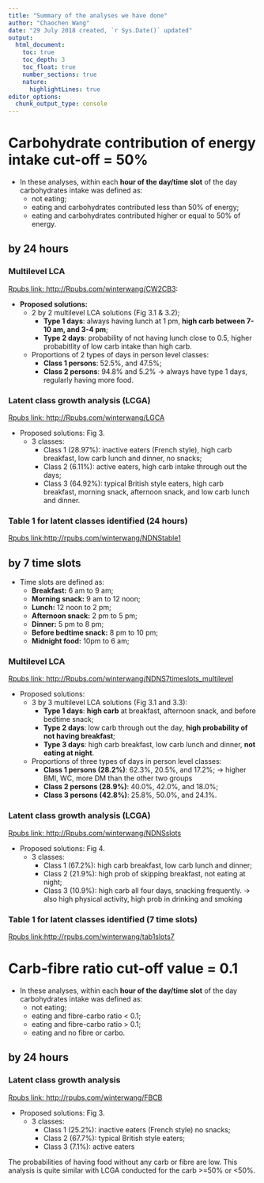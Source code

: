 ```yaml
---
title: "Summary of the analyses we have done"
author: "Chaochen Wang"
date: "29 July 2018 created, `r Sys.Date()` updated"
output: 
  html_document:
    toc: true
    toc_depth: 3
    toc_float: true
    number_sections: true
    nature:
      highlightLines: true
editor_options: 
  chunk_output_type: console
---
```



# Carbohydrate contribution of energy intake cut-off = 50%


- In these analyses, within each **hour of the day/time slot** of the day carbohydrates intake was defined as: 
    - not eating; 
    - eating and carbohydrates contributed less than 50% of energy;
    - eating and carbohydrates contributed higher or equal to 50% of energy.

## by 24 hours     

### Multilevel LCA



[Rpubs link: http://Rpubs.com/winterwang/CW2CB3](http://Rpubs.com/winterwang/CW2CB3): 

- **Proposed solutions:** 
    - 2 by 2 multilevel LCA solutions (Fig 3.1 & 3.2); 
        - **Type 1 days**: always having lunch at 1 pm, **high carb between 7-10 am, and 3-4 pm**; 
        - **Type 2 days**: probability of not having lunch close to 0.5, higher probabitlity of low carb intake than high carb.
    - Proportions of 2 types of days in person level classes: 
        - **Class 1 persons**: 52.5%, and 47.5%; 
        - **Class 2 persons**: 94.8% and 5.2% -> always have type 1 days, regularly having more food.



### Latent class growth analysis (LCGA)


[Rpubs link: http://Rpubs.com/winterwang/LGCA](http://Rpubs.com/winterwang/LGCA)

- Proposed solutions: Fig 3.
    - 3 classes: 
        - Class 1 (28.97%): inactive eaters (French style), high carb breakfast, low carb lunch and dinner, no snacks; 
        - Class 2 (6.11%):  active eaters, high carb intake through out the days; 
        - Class 3 (64.92%): typical British style eaters, high carb breakfast, morning snack, afternoon snack, and low carb lunch and dinner.



### Table 1 for latent classes identified (24 hours)

[Rpubs link:http://rpubs.com/winterwang/NDNStable1](http://rpubs.com/winterwang/NDNStable1)



## by 7 time slots 


- Time slots are defined as: 
    - **Breakfast:** 6 am to 9 am; 
    - **Morning snack:** 9 am to 12 noon; 
    - **Lunch:** 12 noon to 2 pm; 
    - **Afternoon snack:** 2 pm to 5 pm; 
    - **Dinner:** 5 pm to 8 pm; 
    - **Before bedtime snack:** 8 pm to 10 pm; 
    - **Midnight food:** 10pm to 6 am;

### Multilevel LCA

[Rpubs link: http://Rpubs.com/winterwang/NDNS7timeslots_multilevel](http://Rpubs.com/winterwang/NDNS7timeslots_multilevel)

- Proposed solutions: 
    - 3 by 3 multilevel LCA solutions (Fig 3.1 and 3.3): 
        - **Type 1 days**: **high carb** at breakfast, afternoon snack, and before bedtime snack;
        - **Type 2 days**: low carb through out the day, **high probability of not having breakfast**;
        - **Type 3 days**: high carb breakfast, low carb lunch and dinner, **not eating at night**.
    - Proportions of three types of days in person level classes:
        - **Class 1 persons (28.2%)**:  62.3%, 20.5%, and 17.2%; -> higher BMI, WC, more DM than the other two groups
        - **Class 2 persons (28.9%)**:  40.0%, 42.0%, and 18.0%;
        - **Class 3 persons (42.8%)**:  25.8%, 50.0%, and 24.1%.

### Latent class growth analysis (LCGA)

[Rpubs link: http://Rpubs.com/winterwang/NDNSslots](http://Rpubs.com/winterwang/NDNSslots)

- Proposed solutions: Fig 4.
    - 3 classes: 
        - Class 1 (67.2%): high carb breakfast, low carb lunch and dinner; 
        - Class 2 (21.9%): high prob of skipping breakfast, not eating at night; 
        - Class 3 (10.9%): high carb all four days, snacking frequently. -> also high physical activity, high prob in drinking and smoking 
        

### Table 1 for latent classes identified (7 time slots)

[Rpubs link:http://rpubs.com/winterwang/tab1slots7](http://rpubs.com/winterwang/tab1slots7)


        
        
# Carb-fibre ratio cut-off value = 0.1        


- In these analyses, within each **hour of the day/time slot** of the day carbohydrates intake was defined as: 
    - not eating; 
    - eating and fibre-carbo ratio < 0.1; 
    - eating and fibre-carbo ratio > 0.1;
    - eating and no fibre or carbo.


## by 24 hours

<!-- ### Multilevel LCA -->


### Latent class growth analysis

[Rpubs link: http://rpubs.com/winterwang/FBCB](http://rpubs.com/winterwang/FBCB)

- Proposed solutions: Fig 3.
    - 3 classes: 
        - Class 1 (25.2%): inactive eaters (French style) no snacks; 
        - Class 2 (67.7%):  typical British style eaters;
        - Class 3 (7.1%):  active eaters 

The probabilities of having food without any carb or fibre are low. This analysis is quite similar with LCGA conducted for the carb >=50% or <50%. 

<!-- ## by 7 time slots -->

<!-- ### Multilevel LCA -->


<!-- ### Latent class growth analysis -->
